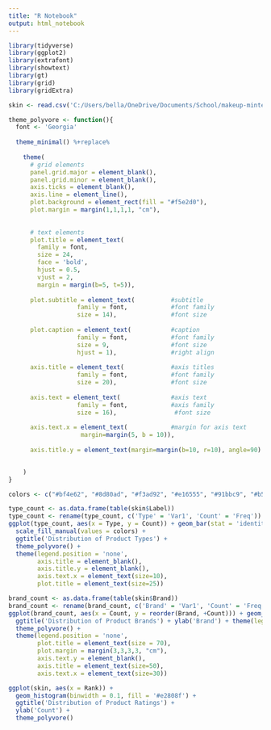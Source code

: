```yaml
---
title: "R Notebook"
output: html_notebook
---
```


```r
library(tidyverse)
library(ggplot2)
library(extrafont)
library(showtext)
library(gt)
library(grid)
library(gridExtra)

skin <- read.csv('C:/Users/bella/OneDrive/Documents/School/makeup-minted/data/skincare_products.csv')
```

```r
theme_polyvore <- function(){
  font <- 'Georgia'
  
  theme_minimal() %+replace%
    
    theme(
      # grid elements
      panel.grid.major = element_blank(),
      panel.grid.minor = element_blank(),
      axis.ticks = element_blank(),
      axis.line = element_line(),
      plot.background = element_rect(fill = "#f5e2d0"),
      plot.margin = margin(1,1,1,1, "cm"),
      
      
      # text elements
      plot.title = element_text(
        family = font,
        size = 24,
        face = 'bold',
        hjust = 0.5,
        vjust = 2,
        margin = margin(b=5, t=5)),
      
      plot.subtitle = element_text(          #subtitle
                   family = font,            #font family
                   size = 14),               #font size
      
      plot.caption = element_text(           #caption
                   family = font,            #font family
                   size = 9,                 #font size
                   hjust = 1),               #right align
      
      axis.title = element_text(             #axis titles
                   family = font,            #font family
                   size = 20),               #font size
      
      axis.text = element_text(              #axis text
                   family = font,            #axis family
                   size = 16),                #font size
      
      axis.text.x = element_text(            #margin for axis text
                    margin=margin(5, b = 10)),
      
      axis.title.y = element_text(margin=margin(b=10, r=10), angle=90)
      

    )
}
```

```r
colors <- c("#bf4e62", "#8d80ad", "#f3ad92", "#e16555", "#91bbc9", "#b56a6d")

type_count <- as.data.frame(table(skin$Label))
type_count <- rename(type_count, c('Type' = 'Var1', 'Count' = 'Freq'))
ggplot(type_count, aes(x = Type, y = Count)) + geom_bar(stat = 'identity', aes(fill = Type)) + 
  scale_fill_manual(values = colors) + 
  ggtitle('Distribution of Product Types') + 
  theme_polyvore() +
  theme(legend.position = 'none',
        axis.title = element_blank(),
        axis.title.y = element_blank(),
        axis.text.x = element_text(size=10),
        plot.title = element_text(size=25))
```

```r
brand_count <- as.data.frame(table(skin$Brand))
brand_count <- rename(brand_count, c('Brand' = 'Var1', 'Count' = 'Freq'))
ggplot(brand_count, aes(x = Count, y = reorder(Brand, +Count))) + geom_bar(stat = 'identity', fill = '#e16555') + 
  ggtitle('Distribution of Product Brands') + ylab('Brand') + theme(legend.position = 'none') +
  theme_polyvore() +
  theme(legend.position = 'none',
        plot.title = element_text(size = 70),
        plot.margin = margin(3,3,3,3, "cm"),
        axis.text.y = element_blank(),
        axis.title = element_text(size=50),
        axis.text.x = element_text(size=30))
```

```r
ggplot(skin, aes(x = Rank)) + 
  geom_histogram(binwidth = 0.1, fill = '#e2808f') + 
  ggtitle('Distribution of Product Ratings') + 
  ylab('Count') + 
  theme_polyvore()
```